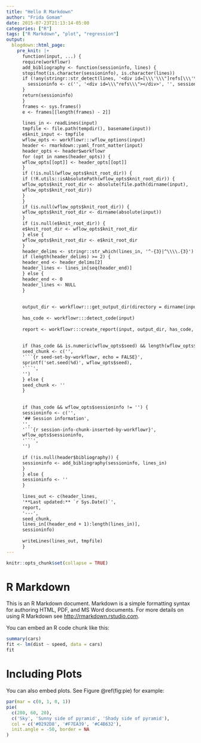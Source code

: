 ```yaml
---
title: "Hello R Markdown"
author: "Frida Gomam"
date: 2015-07-23T21:13:14-05:00
categories: ["R"]
tags: ["R Markdown", "plot", "regression"]
output:
  blogdown::html_page:
    pre_knit: |+ 
      function(input, ...) {
      require(workflowr)
      add_bibliography <- function(sessioninfo, lines) {
      stopifnot(is.character(sessioninfo), is.character(lines))
      if (!any(stringr::str_detect(lines, '<div id=[\\\'\\\"]refs[\\\'\\\"]>'))) {
        sessioninfo <- c('', '<div id=\\\"refs\\\"></div>', '', sessioninfo)
      }
      return(sessioninfo)
      }
      frames <- sys.frames()
      e <- frames[[length(frames) - 2]]
    
      lines_in <- readLines(input)
      tmpfile <- file.path(tempdir(), basename(input))
      e$knit_input <- tmpfile
      wflow_opts <- workflowr:::wflow_options(input)
      header <- rmarkdown::yaml_front_matter(input)
      header_opts <- header$workflowr
      for (opt in names(header_opts)) {
      wflow_opts[[opt]] <- header_opts[[opt]]
      }
      if (!is.null(wflow_opts$knit_root_dir)) {
      if (!R.utils::isAbsolutePath(wflow_opts$knit_root_dir)) {
      wflow_opts$knit_root_dir <- absolute(file.path(dirname(input),
      wflow_opts$knit_root_dir))
      }
      }
      if (is.null(wflow_opts$knit_root_dir)) {
      wflow_opts$knit_root_dir <- dirname(absolute(input))
      }
      if (is.null(e$knit_root_dir)) {
      e$knit_root_dir <- wflow_opts$knit_root_dir
      } else {
      wflow_opts$knit_root_dir <- e$knit_root_dir
      }
      header_delims <- stringr::str_which(lines_in, '^-{3}|^\\\\.{3}')
      if (length(header_delims) >= 2) {
      header_end <- header_delims[2]
      header_lines <- lines_in[seq(header_end)]
      } else {
      header_end <- 0
      header_lines <- NULL
      }
    
    
      output_dir <- workflowr:::get_output_dir(directory = dirname(input))
    
      has_code <- workflowr:::detect_code(input)
    
      report <- workflowr:::create_report(input, output_dir, has_code, wflow_opts)
    
    
      if (has_code && is.numeric(wflow_opts$seed) && length(wflow_opts$seed) == 1) {
      seed_chunk <- c('',
      '```{r seed-set-by-workflowr, echo = FALSE}',
      sprintf('set.seed(%d)', wflow_opts$seed),
      '```',
      '')
      } else {
      seed_chunk <- ''
      }
    
    
      if (has_code && wflow_opts$sessioninfo != '') {
      sessioninfo <- c('',
      '## Session information',
      '',
      '```{r session-info-chunk-inserted-by-workflowr}',
      wflow_opts$sessioninfo,
      '```',
      '')
    
      if (!is.null(header$bibliography)) {
      sessioninfo <- add_bibliography(sessioninfo, lines_in)
      }
      } else {
      sessioninfo <- ''
      }
    
      lines_out <- c(header_lines,
      '**Last updated:** `r Sys.Date()`',
      report,
      '---',
      seed_chunk,
      lines_in[(header_end + 1):length(lines_in)],
      sessioninfo)
    
      writeLines(lines_out, tmpfile)
      }
---
```


```r
knitr::opts_chunk$set(collapse = TRUE)
```

# R Markdown

This is an R Markdown document. Markdown is a simple formatting syntax for authoring HTML, PDF, and MS Word documents. For more details on using R Markdown see <http://rmarkdown.rstudio.com>.

You can embed an R code chunk like this:

```r
summary(cars)
fit <- lm(dist ~ speed, data = cars)
fit
```

# Including Plots

You can also embed plots. See Figure \@ref(fig:pie) for example:

```r
par(mar = c(0, 1, 0, 1))
pie(
  c(280, 60, 20),
  c('Sky', 'Sunny side of pyramid', 'Shady side of pyramid'),
  col = c('#0292D8', '#F7EA39', '#C4B632'),
  init.angle = -50, border = NA
)
```
